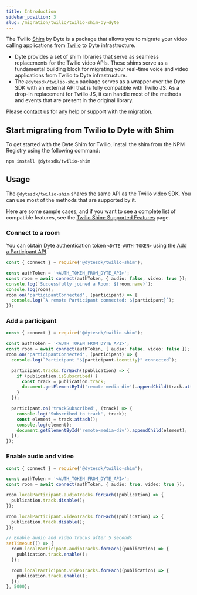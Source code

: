 ```yaml
---
title: Introduction
sidebar_position: 3
slug: /migration/twilio/twilio-shim-by-dyte
---
```


The Twilio [Shim](<https://en.wikipedia.org/wiki/Shim_(computing)>) by Dyte is a package that allows you to migrate your video calling applications from [Twilio](https://sdk.twilio.com/js/video/releases/2.27.0/docs/index.html) to Dyte infrastructure.

- Dyte provides a set of shim libraries that serve as seamless replacements for the Twilio video APIs. These shims serve as a fundamental building block for migrating your real-time voice and video applications from Twilio to Dyte infrastructure.
- The `@dytesdk/twilio-shim` package serves as a wrapper over the Dyte SDK with an external API that is fully compatible with Twilio JS. As a drop-in replacement for Twilio JS, it can handle most of the methods and events that are present in the original library.

Please [contact us](https://dyte.io/contact) for any help or support with the migration.

## Start migrating from Twilio to Dyte with Shim

To get started with the Dyte Shim for Twilio, install the shim from the NPM Registry using the following command:

```bash npm
npm install @dytesdk/twilio-shim
```

## Usage

The `@dytesdk/twilio-shim` shares the same API as the Twilio video SDK. You can use most of the methods that are supported by it.

Here are some sample cases, and if you want to see a complete list of compatible features, see the [Twilio Shim: Supported Features](/guides/migration/twilio/compatibility-shim-twilio) page.

### Connect to a room

You can obtain Dyte authentication token `<DYTE-AUTH-TOKEN>` using the [Add a Participant API](/api#/operations/add_participant).

```ts
const { connect } = require('@dytesdk/twilio-shim');

const authToken = '<AUTH_TOKEN_FROM_DYTE_API>';
const room = await connect(authToken, { audio: false, video: true });
console.log(`Successfully joined a Room: ${room.name}`);
console.log(room);
room.on('participantConnected', (participant) => {
  console.log(`A remote Participant connected: ${participant}`);
});
```

### Add a participant

```ts
const { connect } = require('@dytesdk/twilio-shim');

const authToken = '<AUTH_TOKEN_FROM_DYTE_API>';
const room = await connect(authToken, { audio: false, video: false });
room.on('participantConnected', (participant) => {
  console.log(`Participant "${participant.identity}" connected`);

  participant.tracks.forEach((publication) => {
    if (publication.isSubscribed) {
      const track = publication.track;
      document.getElementById('remote-media-div').appendChild(track.attach());
    }
  });

  participant.on('trackSubscribed', (track) => {
    console.log('Subscribed to track', track);
    const element = track.attach();
    console.log(element);
    document.getElementById('remote-media-div').appendChild(element);
  });
});
```

### Enable audio and video

```ts
const { connect } = require('@dytesdk/twilio-shim');

const authToken = '<AUTH_TOKEN_FROM_DYTE_API>';
const room = await connect(authToken, { audio: true, video: true });

room.localParticipant.audioTracks.forEach((publication) => {
  publication.track.disable();
});

room.localParticipant.videoTracks.forEach((publication) => {
  publication.track.disable();
});

// Enable audio and video tracks after 5 seconds
setTimeout(() => {
  room.localParticipant.audioTracks.forEach((publication) => {
    publication.track.enable();
  });

  room.localParticipant.videoTracks.forEach((publication) => {
    publication.track.enable();
  });
}, 5000);
```

<head>
  <title>Introduction Guide</title>
</head>
